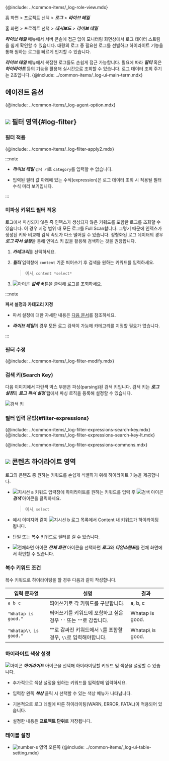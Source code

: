 {@include: ../common-items/_log-role-view.mdx}

<Xclude product='aws-log'>

홈 화면 > 프로젝트 선택 > ***로그*** > ***라이브 테일***

</Xclude>

<InDoc product='aws-log'>

홈 화면 > 프로젝트 선택 > ***대시보드*** > ***라이브 테일***

</InDoc>

***라이브 테일*** 메뉴에서 서버 콘솔에 접근 없이 모니터링 화면상에서 로그 데이터 스트림을 쉽게 확인할 수 있습니다. 대량의 로그 중 필요한 로그를 선별하고 하이라이트 기능을 통해 원하는 로그를 빠르게 인지할 수 있습니다. 

<ImgLang img='log-live-tail.png' desc='라이브 테일 sc'/>

***라이브 테일*** 메뉴에서 복잡한 로그들도 손쉽게 접근 가능합니다. 필요에 따라 ***필터*** 혹은 ***하이라이트*** 등의 기능을 활용해 실시간으로 조회할 수 있습니다. 로그 데이터 조회 주기는 2초입니다. {@include: ../common-items/_log-ui-main-term.mdx}

## 에이전트 옵션 

{@include: ../common-items/_log-agent-option.mdx}

## ![](/img/number-01.png) 필터 영역{#log-filter}

### 필터 적용

{@include: ../common-items/_log-filter-apply2.mdx}

:::note

* ***라이브 테일*** `검색 키`로 `category`를 입력할 수 없습니다.

* 입력된 필터 값 아래에 있는 수식(expression)은 로그 데이터 조회 시 적용될 필터 수식 미리 보기입니다. 

:::

### 미파싱 키워드 필터 적용

로그에서 파싱되지 않은 즉 인덱스가 생성되지 않은 키워드를 포함한 로그를 조회할 수 있습니다. 이 경우 지정 범위 내 모든 로그를 Full Scan합니다. 그렇기 때문에 인덱스가 생성된 키와 비교해 검색 속도가 다소 떨어질 수 있습니다. 정형화된 로그 데이터의 경우 ***로그 파서 설정***을 통해 인덱스 키 값을 활용해 검색하는 것을 권장합니다.

<ImgLang img='log-filter-search.png' desc='미파싱 키워드 필터 적용'/>

1. ***카테고리***를 선택하세요. 

1. ***필터*** 입력창에 `content` 기준 띄어쓰기 후 검색을 원하는 키워드를 입력하세요. 

    > 예시, `content *select*`

1. ![아이콘](/img/ic-search.svg) ***검색*** 버튼을 클릭해 로그를 조회하세요.

:::note 

**파서 설정과 카테고리 지정**

* 파서 설정에 대한 자세한 내용은 [다음 문서](log-parser.mdx)를 참조하세요. 

* ***라이브 테일***의 경우 모든 로그 검색이 가능해 카테고리를 지정할 필요가 없습니다.

:::

### 필터 수정

{@include: ../common-items/_log-filter-modify.mdx} 

### 검색 키(Search Key)

다음 이미지에서 파란색 박스 부분은 파싱(parsing)된 검색 키입니다. 검색 키는 ***로그 설정***의 ***로그 파서 설정*** 탭에서 파싱 로직을 등록해 설정할 수 있습니다.

![검색 키](https://img.whatap.io/media/images/livetail_007_parsed_key.png)

### 필터 입력 문법{#filter-expressions}

{@include: ../common-items/_log-filter-expressions-search-key.mdx}  
{@include: ../common-items/_log-filter-expressions-search-key-lt.mdx}

{@include: ../common-items/_log-filter-expressions-commons.mdx} 

## ![](/img/number-02.png) 콘텐츠 하이라이트 영역

로그의 콘텐츠 중 원하는 키워드를 손쉽게 식별하기 위해 하이라이트 기능을 제공합니다. 

<ImgLang img='log-content-search-highlight.png' desc='콘텐츠 하이라이트'/>

* ![지시선 a](/img/char-a.svg) 키워드 입력창에 하이라이트를 원하는 키워드를 입력 후 ![검색 아이콘](/img/ic-search.svg)***검색*** 아이콘을 클릭하세요.

  > 예시, `select`

* 예시 이미지와 같이 ![지시선 b](/img/char-b.svg) 로그 목록에서 Content 내 키워드가 하이라이팅 됩니다. 

* 단일 또는 복수 키워드로 필터를 걸 수 있습니다.

* ![전체화면 아이콘](/img/ic-fullscreen.svg) ***전체 화면*** 아이콘을 선택하면 ***로그***와 ***타임스탬프***를 전체 화면에서 확인할 수 있습니다. 

### 복수 키워드 조건

복수 키워드로 하이라이팅을 할 경우 다음과 같이 작성합니다.

|입력 문자열|설명|결과|
|----|----|----|
|`a b c`|띄어쓰기로 각 키워드를 구분합니다.|a, b, c|
|`"Whatap is good."`|띄어쓰기를 키워드에 포함하고 싶은 경우 `''` 또는 `""`로 감쌉니다.|Whatap is good.|
|`"Whatap\\ is good."`|""로 감싸진 키워드에서 `\`를 포함할 경우, `\\`로 입력해야합니다.|Whatap\ is good.|

### 하이라이트 색상 설정

![아이콘](/img/ic-highlight.svg) ***하이라이트*** 아이콘을 선택해 하이라이팅할 키워드 및 색상을 설정할 수 있습니다. 

<ImgLang img='log-lt-highlight.png' desc='라이브테일 하이라이트'/>

* 추가적으로 색상 설정을 원하는 키워드를 입력창에 입력하세요. 

* 입력창 왼쪽 ***색상*** 클릭 시 선택할 수 있는 색상 메뉴가 나타납니다. 

* 기본적으로 로그 레벨에 따른 하이라이팅(<span class='logwr'>WARN</span>, <span class='loger'>ERROR</span>, <span class='logft'>FATAL</span>)이 적용되어 있습니다. 

* 설정한 내용은 **프로젝트 단위**로 저장됩니다.  

### 테이블 설정

* ![number-s](/img/number-02.png) 영역 오른쪽 {@include: ../common-items/_log-ui-table-setting.mdx} 

<!-- whatap is good~whatap is the best -->